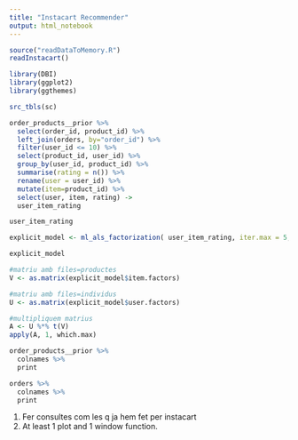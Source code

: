 ```yaml
---
title: "Instacart Recommender"
output: html_notebook
---
```


```r
source("readDataToMemory.R")
readInstacart()

library(DBI)
library(ggplot2)
library(ggthemes)

src_tbls(sc)
```

```r
order_products__prior %>%
  select(order_id, product_id) %>%
  left_join(orders, by="order_id") %>%
  filter(user_id <= 10) %>% 
  select(product_id, user_id) %>%
  group_by(user_id, product_id) %>%
  summarise(rating = n()) %>%
  rename(user = user_id) %>%
  mutate(item=product_id) %>%
  select(user, item, rating) ->
  user_item_rating
```


```r
user_item_rating
```


```r
explicit_model <- ml_als_factorization( user_item_rating, iter.max = 5, regularization.parameter = 0.01)
```

```r
explicit_model
```


```r
#matriu amb files=productes
V <- as.matrix(explicit_model$item.factors)

#matriu amb files=individus
U <- as.matrix(explicit_model$user.factors)

#multipliquem matrius
A <- U %*% t(V)
apply(A, 1, which.max)
```

```r
order_products__prior %>%
  colnames %>%
  print

orders %>%
  colnames %>%
  print
```

1. Fer consultes com les q ja hem fet per instacart
2. At least 1 plot and 1 window function.
